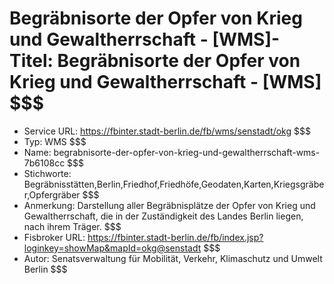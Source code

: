 # Begräbnisorte der Opfer von Krieg und Gewaltherrschaft - [WMS]- Titel: Begräbnisorte der Opfer von Krieg und Gewaltherrschaft - [WMS] $$$
- Service URL: https://fbinter.stadt-berlin.de/fb/wms/senstadt/okg $$$
- Typ: WMS $$$
- Name: begrabnisorte-der-opfer-von-krieg-und-gewaltherrschaft-wms-7b6108cc $$$
- Stichworte: Begräbnisstätten,Berlin,Friedhof,Friedhöfe,Geodaten,Karten,Kriegsgräber,Opfergräber $$$
- Anmerkung: Darstellung aller Begräbnisplätze der Opfer von Krieg und Gewaltherrschaft, die in der Zuständigkeit des Landes Berlin liegen, nach ihrem Träger. $$$
- Fisbroker URL: https://fbinter.stadt-berlin.de/fb/index.jsp?loginkey=showMap&mapId=okg@senstadt $$$
- Autor: Senatsverwaltung für Mobilität, Verkehr, Klimaschutz und Umwelt Berlin $$$
